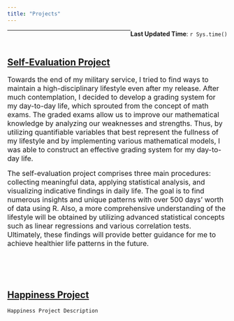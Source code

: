 ```yaml
---
title: "Projects"
---
```

  
[**Last Updated Time**: `r Sys.time()`]{style="float:right"}  
  
  

***  
<br>  

## **[Self-Evaluation Project](https://alin-96.github.io/self_evaluation.html)**

<font size="3">   Towards the end of my military service, I tried to find ways to maintain a high-disciplinary lifestyle even after my release. After much contemplation, I decided to develop a grading system for my day-to-day life, which sprouted from the concept of math exams. The graded exams allow us to improve our mathematical knowledge by analyzing our weaknesses and strengths. Thus, by utilizing quantifiable variables that best represent the fullness of my lifestyle and by implementing various mathematical models, I was able to construct an effective grading system for my day-to-day life. 
    
  The self-evaluation project comprises three main procedures: collecting meaningful data, applying statistical analysis, and visualizing indicative findings in daily life. The goal is to find numerous insights and unique patterns with over 500 days' worth of data using R. Also, a more comprehensive understanding of the lifestyle will be obtained by utilizing advanced statistical concepts such as linear regressions and various correlation tests. Ultimately, these findings will provide better guidance for me to achieve healthier life patterns in the future.</font>


<br>  
<br>  

## **[Happiness Project](https://alin-96.github.io/project_main.html)**
    Happiness Project Description 
